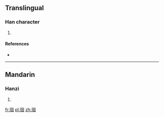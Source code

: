 ==Translingual==

===Han character===
{{Han char|rn=96|rad=玉|as=06|sn=10|four=1610<sub>0</sub>|canj=一土田大 (MGWK)}}

# {{defn|Han|sort=玉06}}

====References====
* {{Han ref|kx=0730.210|dkj=20947|dj=1142.070|hdz=21111.050|uh=73DA|ud=29658|bh=D2B8|bd=53944}}

----

==Mandarin==

===Hanzi===
{{cmn-hanzi|pin=[[yān]] ([[yan1]])|wg=yen<sup>1</sup>}}

# {{defn|lang=cmn|sort=玉06}}

[[fr:珚]]
[[pl:珚]]
[[zh:珚]]